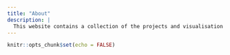 ```yaml
---
title: "About"
description: |
  This website contains a collection of the projects and visualisation I have completed during my Singapore Management University Master of IT in Business (Analytics) journey. Enjoy looking around and diving into my personal little viz display.
---
```


```r
knitr::opts_chunk$set(echo = FALSE)
```
